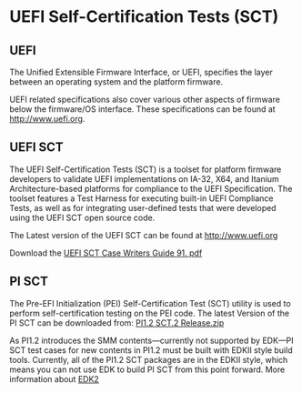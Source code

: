 <!-- [[Category:UEFI]] -->
<!-- [[Category:SCT]] -->



=UEFI Self-Certification Tests (SCT)=

== '''UEFI''' ==

The Unified Extensible Firmware Interface, or UEFI, specifies the layer between an operating system and the platform firmware.

UEFI related specifications also cover various other aspects of firmware below the firmware/OS interface.  These specifications can be found at http://www.uefi.org.  
 

== '''UEFI SCT''' ==
The UEFI Self-Certification Tests (SCT) is a toolset for platform firmware developers to validate UEFI implementations on IA-32, X64, and Itanium Architecture-based platforms for compliance to the UEFI Specification. The toolset features a Test Harness for executing built-in UEFI Compliance Tests, as well as for integrating user-defined tests that were developed using the UEFI SCT open source code. 

The Latest version of the UEFI  SCT can be found at http://www.uefi.org


Download the [https://sourceforge.net/projects/edk2/files/General%20Documentation/UEFI%20SCT%20Case%20Writers%20Guide_0_91.pdf/download UEFI SCT Case Writers Guide 91. pdf]



== '''PI SCT ''' ==
The Pre-EFI Initialization (PEI) Self-Certification Test (SCT) utility is used to perform self-certification testing on the PEI code. 
The latest Version of the PI SCT can be downloaded from: 
[https://sourceforge.net/projects/pi-sct/files/PI1.2_Sct_.2_Release_Mar_05_2013/PI1.2-SCT.2Release-Mar052013.zip/download PI1.2 SCT.2 Release.zip]

As PI1.2 introduces the SMM contents—currently not supported by EDK—PI SCT test cases for new contents in PI1.2 must be built with EDKII style build tools. Currently, all of the PI1.2 SCT packages are in the EDKII style, which means you can not use EDK to build PI SCT from this point forward. More information about [[EDK2]]